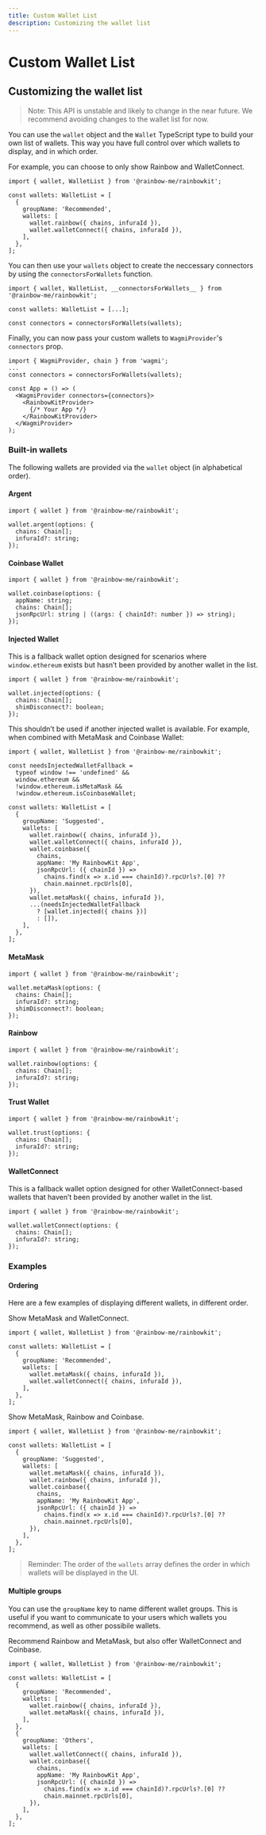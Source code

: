 ```yaml
---
title: Custom Wallet List
description: Customizing the wallet list
---
```


# Custom Wallet List

## Customizing the wallet list

> Note: This API is unstable and likely to change in the near future. We recommend avoiding changes to the wallet list for now.

You can use the `wallet` object and the `Wallet` TypeScript type to build your own list of wallets. This way you have full control over which wallets to display, and in which order.

For example, you can choose to only show Rainbow and WalletConnect.

```tsx
import { wallet, WalletList } from '@rainbow-me/rainbowkit';

const wallets: WalletList = [
  {
    groupName: 'Recommended',
    wallets: [
      wallet.rainbow({ chains, infuraId }),
      wallet.walletConnect({ chains, infuraId }),
    ],
  },
];
```

You can then use your `wallets` object to create the neccessary connectors by using the `connectorsForWallets` function.

```tsx line=5
import { wallet, WalletList, __connectorsForWallets__ } from '@rainbow-me/rainbowkit';

const wallets: WalletList = [...];

const connectors = connectorsForWallets(wallets);
```

Finally, you can now pass your custom wallets to `WagmiProvider`'s `connectors` prop.

```tsx line=1,4-11
import { WagmiProvider, chain } from 'wagmi';
...
const connectors = connectorsForWallets(wallets);

const App = () => (
  <WagmiProvider connectors={connectors}>
    <RainbowKitProvider>
      {/* Your App */}
    </RainbowKitProvider>
  </WagmiProvider>
);
```

### Built-in wallets

The following wallets are provided via the `wallet` object (in alphabetical order).

#### Argent

```tsx
import { wallet } from '@rainbow-me/rainbowkit';

wallet.argent(options: {
  chains: Chain[];
  infuraId?: string;
});
```

#### Coinbase Wallet

```tsx
import { wallet } from '@rainbow-me/rainbowkit';

wallet.coinbase(options: {
  appName: string;
  chains: Chain[];
  jsonRpcUrl: string | ((args: { chainId?: number }) => string);
});
```

#### Injected Wallet

This is a fallback wallet option designed for scenarios where `window.ethereum` exists but hasn’t been provided by another wallet in the list.

```tsx
import { wallet } from '@rainbow-me/rainbowkit';

wallet.injected(options: {
  chains: Chain[];
  shimDisconnect?: boolean;
});
```

This shouldn’t be used if another injected wallet is available. For example, when combined with MetaMask and Coinbase Wallet:

```tsx line=3-7,23-25
import { wallet, WalletList } from '@rainbow-me/rainbowkit';

const needsInjectedWalletFallback =
  typeof window !== 'undefined' &&
  window.ethereum &&
  !window.ethereum.isMetaMask &&
  !window.ethereum.isCoinbaseWallet;

const wallets: WalletList = [
  {
    groupName: 'Suggested',
    wallets: [
      wallet.rainbow({ chains, infuraId }),
      wallet.walletConnect({ chains, infuraId }),
      wallet.coinbase({
        chains,
        appName: 'My RainbowKit App',
        jsonRpcUrl: ({ chainId }) =>
          chains.find(x => x.id === chainId)?.rpcUrls?.[0] ??
          chain.mainnet.rpcUrls[0],
      }),
      wallet.metaMask({ chains, infuraId }),
      ...(needsInjectedWalletFallback
        ? [wallet.injected({ chains })]
        : []),
    ],
  },
];
```

#### MetaMask

```tsx
import { wallet } from '@rainbow-me/rainbowkit';

wallet.metaMask(options: {
  chains: Chain[];
  infuraId?: string;
  shimDisconnect?: boolean;
});
```

#### Rainbow

```tsx
import { wallet } from '@rainbow-me/rainbowkit';

wallet.rainbow(options: {
  chains: Chain[];
  infuraId?: string;
});
```

#### Trust Wallet

```tsx
import { wallet } from '@rainbow-me/rainbowkit';

wallet.trust(options: {
  chains: Chain[];
  infuraId?: string;
});
```

#### WalletConnect

This is a fallback wallet option designed for other WalletConnect-based wallets that haven’t been provided by another wallet in the list.

```tsx
import { wallet } from '@rainbow-me/rainbowkit';

wallet.walletConnect(options: {
  chains: Chain[];
  infuraId?: string;
});
```

### Examples

#### Ordering

Here are a few examples of displaying different wallets, in different order.

Show MetaMask and WalletConnect.

```tsx
import { wallet, WalletList } from '@rainbow-me/rainbowkit';

const wallets: WalletList = [
  {
    groupName: 'Recommended',
    wallets: [
      wallet.metaMask({ chains, infuraId }),
      wallet.walletConnect({ chains, infuraId }),
    ],
  },
];
```

Show MetaMask, Rainbow and Coinbase.

```tsx
import { wallet, WalletList } from '@rainbow-me/rainbowkit';

const wallets: WalletList = [
  {
    groupName: 'Suggested',
    wallets: [
      wallet.metaMask({ chains, infuraId }),
      wallet.rainbow({ chains, infuraId }),
      wallet.coinbase({
        chains,
        appName: 'My RainbowKit App',
        jsonRpcUrl: ({ chainId }) =>
          chains.find(x => x.id === chainId)?.rpcUrls?.[0] ??
          chain.mainnet.rpcUrls[0],
      }),
    ],
  },
];
```

> Reminder: The order of the `wallets` array defines the order in which wallets will be displayed in the UI.

#### Multiple groups

You can use the `groupName` key to name different wallet groups. This is useful if you want to communicate to your users which wallets you recommend, as well as other possibile wallets.

Recommend Rainbow and MetaMask, but also offer WalletConnect and Coinbase.

```tsx
import { wallet, WalletList } from '@rainbow-me/rainbowkit';

const wallets: WalletList = [
  {
    groupName: 'Recommended',
    wallets: [
      wallet.rainbow({ chains, infuraId }),
      wallet.metaMask({ chains, infuraId }),
    ],
  },
  {
    groupName: 'Others',
    wallets: [
      wallet.walletConnect({ chains, infuraId }),
      wallet.coinbase({
        chains,
        appName: 'My RainbowKit App',
        jsonRpcUrl: ({ chainId }) =>
          chains.find(x => x.id === chainId)?.rpcUrls?.[0] ??
          chain.mainnet.rpcUrls[0],
      }),
    ],
  },
];
```
